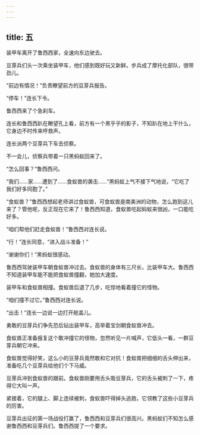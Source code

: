 ```yaml
---
---
---
```

title: 五
---




装甲车离开了鲁西西家，全速向东边驶去。

豆芽兵们头一次乘坐装甲车，他们感到既好玩又新鲜。步兵成了摩托化部队，很带劲儿。

“前边有情况！”负责瞭望前方的豆芽兵报告。

“停车！”连长下令。

鲁西西来了个急刹车。

连长和鲁西西趴在瞭望孔上看，前方有一个黑乎乎的影子，不知趴在地上干什么，它身边不时传来呼救声。

连长派两个豆芽兵下车去侦察。

不一会儿，侦察兵带着一只黑蚂蚁回来了。

“怎么回事？”鲁西西问。

“我们……家……遭到了……食蚁兽的袭击……”黑蚂蚁上气不接下气地说，“它吃了我们好多同胞了。”

“食蚁兽？”鲁西西想起老师讲过食蚁兽，可食蚁兽是南美洲的动物，怎么跑到这儿来了？管他呢，反正现在它来了！鲁西西知道，食蚁兽吃起蚂蚁来很凶，一口能吃好多。

“咱们帮他们赶走食蚁兽！”鲁西西对连长说。

“行！”连长同意，“进入战斗准备！”

“谢谢你们！”黑蚂蚁很感动。

鲁西西驾驶装甲车朝食蚁兽冲过去。食蚁兽的身体有三尺长，比装甲车大。鲁西西不知道装甲车能不能把食蚁兽撞翻，她加大速度。

装甲车和食蚁兽相撞。食蚁兽后退了几步，吃惊地看着撞它的怪物。

“咱们撞不过它。”鲁西西对连长说。

“出击！”连长一边说一边打开舱盖儿。

勇敢的豆芽兵们争先恐后钻出装甲车，高举着宝剑朝食蚁兽冲去。

食蚁兽正准备报复这个敢冲撞它的怪物，忽然听见一片喊声，它低头一看，一群豆芽兵朝它冲来。

食蚁兽觉得好笑，这么小的豆芽兵竟然敢和它对抗！食蚁兽把细细的舌头伸出来，准备吃几个豆芽兵给他们个下马威。

豆芽兵冲到食蚁兽的跟前。食蚁兽刚要用舌头吸豆芽兵，它的舌头被刺了一下，疼得它大叫一声。

紧接着，它的腿上、脚上连续被刺，食蚁兽吓得掉头逃跑，它领教了这些小豆芽兵的厉害。

豆芽兵出征的第一场战役打赢了，鲁西西和豆芽兵们很高兴。黑蚂蚁们不知怎么感谢鲁西西和豆芽兵们。鲁西西提了一个要求。